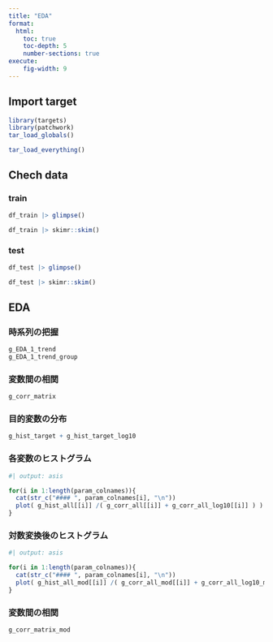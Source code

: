 ```yaml
---
title: "EDA"
format: 
  html:
    toc: true
    toc-depth: 5
    number-sections: true
execute: 
    fig-width: 9
---
```


## Import target

```r
library(targets)
library(patchwork)
tar_load_globals()

tar_load_everything()
```

## Chech data

### train

```r
df_train |> glimpse()

df_train |> skimr::skim()
```

### test

```r
df_test |> glimpse()

df_test |> skimr::skim()
```

## EDA

### 時系列の把握

```r
g_EDA_1_trend
g_EDA_1_trend_group
```

### 変数間の相関

```r
g_corr_matrix
```

### 目的変数の分布

```r
g_hist_target + g_hist_target_log10
```


### 各変数のヒストグラム

```r
#| output: asis

for(i in 1:length(param_colnames)){
  cat(str_c("#### ", param_colnames[i], "\n"))
  plot( g_hist_all[[i]] /( g_corr_all[[i]] + g_corr_all_log10[[i]] ) )
}
```

### 対数変換後のヒストグラム

```r
#| output: asis

for(i in 1:length(param_colnames)){
  cat(str_c("#### ", param_colnames[i], "\n"))
  plot( g_hist_all_mod[[i]] /( g_corr_all_mod[[i]] + g_corr_all_log10_mod[[i]] ) )
}

```

### 変数間の相関

```r
g_corr_matrix_mod
```

